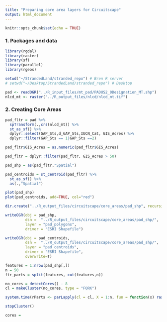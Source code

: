 ```yaml
---
title: "Preparing core area layers for Circuitscape"
output: html_document
---
```


```r
knitr::opts_chunk$set(echo = TRUE)
```


### 1. Packages and data
```r

library(rgdal)
library(raster)
library(sf)
library(parallel)
library(rgeos)

setwd("~/StrandedLand/stranded_repo") # Bren R server
# setwd("~/Desktop/StrandedLand/stranded_repo") # Desktop

pad <- readOGR("../R_input_files/mt_pad/PADUS2_0Designation_MT.shp")
nlcd_mt <- raster("../R_output_files/nlcd/nlcd_mt.tif")
```

### 2. Creating Core Areas
```r

pad_fltr = pad %>% 
  spTransform(.,crs(nlcd_mt)) %>% 
  st_as_sf() %>% 
  dplyr::select(GAP_Sts,d_GAP_Sts,IUCN_Cat, GIS_Acres) %>% 
  dplyr::filter(GAP_Sts == 1|GAP_Sts ==2) 

pad_fltr$GIS_Acres = as.numeric(pad_fltr$GIS_Acres)

pad_fltr = dplyr::filter(pad_fltr, GIS_Acres > 50)

pad_shp = as(pad_fltr,"Spatial")

pad_centroids = st_centroid(pad_fltr) %>% 
  st_as_sf() %>% 
  as(.,"Spatial")

plot(pad_shp)
plot(pad_centroids, add=TRUE, col="red")

dir.create("../R_output_files/circuitscape/core_areas/pad_shp", recursive = T)

writeOGR(obj = pad_shp, 
         dsn =  "../R_output_files/circuitscape/core_areas/pad_shp/",
         layer = "pad_polygons",
         driver = "ESRI Shapefile")

writeOGR(obj = pad_centroids, 
         dsn =  "../R_output_files/circuitscape/core_areas/pad_shp/",
         layer = "pad_centroids",
         driver = "ESRI Shapefile",
         overwrite=T)
```


```r

features = 1:nrow(pad_shp[,])
n = 50
ftr_parts = split(features, cut(features,n))

no_cores = detectCores() - 8
cl = makeCluster(no_cores, type = "FORK")

system.time(rParts <- parLapply(cl = cl, X = 1:n, fun = function(x) rasterize(pad_shp[ftr_parts[[x]],], nlcd_mt,"ID")))

stopCluster()

cores = 
```





